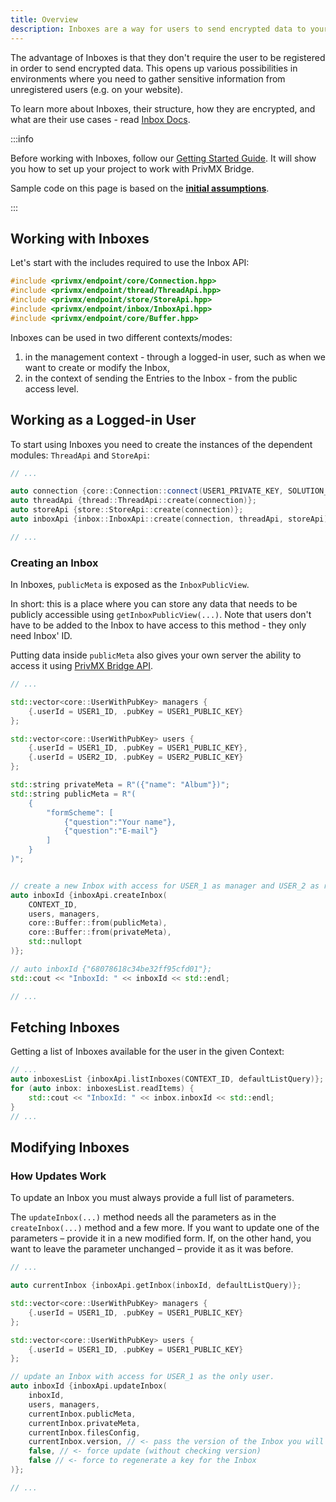 ```yaml
---
title: Overview
description: Inboxes are a way for users to send encrypted data to your app.
---
```




The advantage of Inboxes is that they don't require the user to be registered in order to send encrypted data.
This opens up various possibilities in environments where you need to gather sensitive information from unregistered users (e.g. on your website).

To learn more about Inboxes, their structure, how they are encrypted, and what are their use cases - read [Inbox Docs](../start/inboxes/overview).

:::info

Before working with Inboxes, follow our [Getting Started Guide](./introduction). It will show you how to set up your project to work with PrivMX Bridge.

Sample code on this page is based on the **[initial assumptions](./first-app#initial-assumptions)**.

:::

## Working with Inboxes

Let's start with the includes required to use the Inbox API:
```cpp
#include <privmx/endpoint/core/Connection.hpp>
#include <privmx/endpoint/thread/ThreadApi.hpp>
#include <privmx/endpoint/store/StoreApi.hpp>
#include <privmx/endpoint/inbox/InboxApi.hpp>
#include <privmx/endpoint/core/Buffer.hpp>
```

Inboxes can be used in two different contexts/modes:
1. in the management context - through a logged-in user, such as when we want to create or modify the Inbox,
2. in the context of sending the Entries to the Inbox - from the public access level.

## Working as a Logged-in User

To start using Inboxes you need to create the instances of the dependent modules: `ThreadApi` and `StoreApi`:
```cpp
// ...

auto connection {core::Connection::connect(USER1_PRIVATE_KEY, SOLUTION_ID, BRIDGE_URL)};
auto threadApi {thread::ThreadApi::create(connection)};
auto storeApi {store::StoreApi::create(connection)};
auto inboxApi {inbox::InboxApi::create(connection, threadApi, storeApi)};

// ...
```

### Creating an Inbox


In Inboxes, `publicMeta` is exposed as the `InboxPublicView`.

In short: this is a place where you can store any data that needs to be publicly accessible using `getInboxPublicView(...)`.
Note that users don't have to be added to the Inbox to have access to this method - they only need Inbox' ID.

Putting data inside `publicMeta` also gives your own server the ability to access it using [PrivMX Bridge API](https://bridge.privmx.dev/).

```cpp
// ...

std::vector<core::UserWithPubKey> managers {
    {.userId = USER1_ID, .pubKey = USER1_PUBLIC_KEY}
};

std::vector<core::UserWithPubKey> users {
    {.userId = USER1_ID, .pubKey = USER1_PUBLIC_KEY},
    {.userId = USER2_ID, .pubKey = USER2_PUBLIC_KEY}
};

std::string privateMeta = R"({"name": "Album"})";
std::string publicMeta = R"(
    {
        "formScheme": [
            {"question":"Your name"},
            {"question":"E-mail"}
        ]
    }
)";


// create a new Inbox with access for USER_1 as manager and USER_2 as regular user
auto inboxId {inboxApi.createInbox(
    CONTEXT_ID, 
    users, managers, 
    core::Buffer::from(publicMeta), 
    core::Buffer::from(privateMeta),
    std::nullopt
)};

// auto inboxId {"68078618c34be32ff95cfd01"};
std::cout << "InboxId: " << inboxId << std::endl;

// ...
```

## Fetching Inboxes

Getting a list of Inboxes available for the user in the given Context:

```cpp
// ...
auto inboxesList {inboxApi.listInboxes(CONTEXT_ID, defaultListQuery)};
for (auto inbox: inboxesList.readItems) {
    std::cout << "InboxId: " << inbox.inboxId << std::endl;
}
// ...
```

## Modifying Inboxes

### How Updates Work
To update an Inbox you must always provide a full list of parameters.

The `updateInbox(...)` method needs all the parameters as in the `createInbox(...)` method and a few more. If you want to update
one of the parameters – provide it in a new modified form. If, on the other hand, you want to leave
the parameter unchanged – provide it as it was before.

```cpp
// ...

auto currentInbox {inboxApi.getInbox(inboxId, defaultListQuery)};

std::vector<core::UserWithPubKey> managers {
    {.userId = USER1_ID, .pubKey = USER1_PUBLIC_KEY}
};

std::vector<core::UserWithPubKey> users {
    {.userId = USER1_ID, .pubKey = USER1_PUBLIC_KEY}
};

// update an Inbox with access for USER_1 as the only user.
auto inboxId {inboxApi.updateInbox(
    inboxId, 
    users, managers, 
    currentInbox.publicMeta, 
    currentInbox.privateMeta,
    currentInbox.filesConfig,
    currentInbox.version, // <- pass the version of the Inbox you will perform the update on
    false, // <- force update (without checking version)
    false // <- force to regenerate a key for the Inbox
)};

// ...
```
